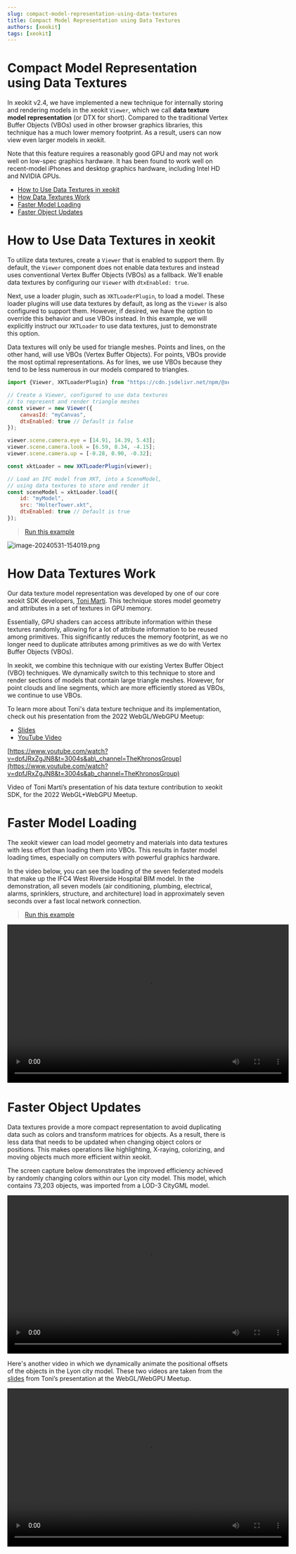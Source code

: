 ```yaml
---
slug: compact-model-representation-using-data-textures
title: Compact Model Representation using Data Textures
authors: [xeokit]
tags: [xeokit]
---
```


# Compact Model Representation using Data Textures

In xeokit v2.4, we have implemented a new technique for internally storing and rendering models in the xeokit `Viewer`, which we call **data texture model representation** (or DTX for short). Compared to the traditional Vertex Buffer Objects (VBOs) used in other browser graphics libraries, this technique has a much lower memory footprint. As a result, users can now view even larger models in xeokit.

Note that this feature requires a reasonably good GPU and may not work well on low-spec graphics hardware. It has been found to work well on recent-model iPhones and desktop graphics hardware, including Intel HD and NVIDIA GPUs.

<!-- truncate -->

- [How to Use Data Textures in xeokit](#how-to-use-data-textures-in-xeokit)
- [How Data Textures Work](#how-data-textures-work)
- [Faster Model Loading](#faster-model-loading)
- [Faster Object Updates](#faster-object-updates)

# How to Use Data Textures in xeokit

To utilize data textures, create a `Viewer` that is enabled to support them. By default, the `Viewer` component does not enable data textures and instead uses conventional Vertex Buffer Objects (VBOs) as a fallback. We’ll enable data textures by configuring our `Viewer` with `dtxEnabled: true`.

Next, use a loader plugin, such as `XKTLoaderPlugin`, to load a model. These loader plugins will use data textures by default, as long as the `Viewer` is also configured to support them. However, if desired, we have the option to override this behavior and use VBOs instead. In this example, we will explicitly instruct our `XKTLoader` to use data textures, just to demonstrate this option.

Data textures will only be used for triangle meshes. Points and lines, on the other hand, will use VBOs (Vertex Buffer Objects). For points, VBOs provide the most optimal representations. As for lines, we use VBOs because they tend to be less numerous in our models compared to triangles.

```js
import {Viewer, XKTLoaderPlugin} from "https://cdn.jsdelivr.net/npm/@xeokit/xeokit-sdk/dist/xeokit-sdk.es.min.js";

// Create a Viewer, configured to use data textures
// to represent and render triangle meshes
const viewer = new Viewer({
    canvasId: "myCanvas",
    dtxEnabled: true // Default is false
});

viewer.scene.camera.eye = [14.91, 14.39, 5.43];
viewer.scene.camera.look = [6.59, 8.34, -4.15];
viewer.scene.camera.up = [-0.28, 0.90, -0.32];

const xktLoader = new XKTLoaderPlugin(viewer);

// Load an IFC model from XKT, into a SceneModel,
// using data textures to store and render it
const sceneModel = xktLoader.load({
    id: "myModel",
    src: "HolterTower.xkt",
    dtxEnabled: true // Default is true
});
```


> [Run this example](https://xeokit.github.io/xeokit-sdk/examples/buildings/#xkt_dtx_HolterTower)

![image-20240531-154019.png](./attachments/image-20240531-154019.png)

# How Data Textures Work

Our data texture model representation was developed by one of our core xeokit SDK developers, [Toni Marti](https://github.com/tmarti). This technique stores model geometry and attributes in a set of textures in GPU memory.

Essentially, GPU shaders can access attribute information within these textures randomly, allowing for a lot of attribute information to be reused among primitives. This significantly reduces the memory footprint, as we no longer need to duplicate attributes among primitives as we do with Vertex Buffer Objects (VBOs).

In xeokit, we combine this technique with our existing Vertex Buffer Object (VBO) techniques. We dynamically switch to this technique to store and render sections of models that contain large triangle meshes. However, for point clouds and line segments, which are more efficiently stored as VBOs, we continue to use VBOs.

To learn more about Toni's data texture technique and its implementation, check out his presentation from the 2022 WebGL/WebGPU Meetup:

- [Slides](https://www.khronos.org/assets/uploads/developers/presentations/GPU_RAM_Savings_Toni_Marti_Apr22.pdf)
- [YouTube Video](https://www.youtube.com/watch?v=dpfJRxZgJN8&t=3004s&ab_channel=TheKhronosGroup)

[https://www.youtube.com/watch?v=dpfJRxZgJN8&t=3004s&ab\_channel=TheKhronosGroup](https://www.youtube.com/watch?v=dpfJRxZgJN8&t=3004s&ab_channel=TheKhronosGroup)

Video of Toni Marti’s presentation of his data texture contribution to xeokit SDK, for the 2022 WebGL+WebGPU Meetup.

# Faster Model Loading

The xeokit viewer can load model geometry and materials into data textures with less effort than loading them into VBOs. This results in faster model loading times, especially on computers with powerful graphics hardware.

In the video below, you can see the loading of the seven federated models that make up the IFC4 West Riverside Hospital BIM model. In the demonstration, all seven models (air conditioning, plumbing, electrical, alarms, sprinklers, structure, and architecture) load in approximately seven seconds over a fast local network connection.


> [Run this example](https://xeokit.github.io/xeokit-sdk/examples/buildings/#xkt_dtx_WestRiverSideHospital)

<video controls width="640" height="360" controlsList="nodownload">
  <source src="/attachments/Screencast_from_01.09.2023_21_03_42.mp4" type="video/mp4" />
  <source src="/attachments/Screencast_from_01.09.2023_21_03_42.webm" type="video/webm" />
  Your browser does not support the video tag.
</video>

# Faster Object Updates

Data textures provide a more compact representation to avoid duplicating data such as colors and transform matrices for objects. As a result, there is less data that needs to be updated when changing object colors or positions. This makes operations like highlighting, X-raying, colorizing, and moving objects much more efficient within xeokit.

The screen capture below demonstrates the improved efficiency achieved by randomly changing colors within our Lyon city model. This model, which contains 73,203 objects, was imported from a LOD-3 CityGML model.

[//]: ![160140308-59a7e7d8-0398-45c2-a557-ccb5a722efc6.mov](./attachments/160140308-59a7e7d8-0398-45c2-a557-ccb5a722efc6.mov)

<video controls width="640" height="360" controlsList="nodownload">
  <source src="/attachments/160140308-59a7e7d8-0398-45c2-a557-ccb5a722efc6.mp4" type="video/mp4" />
  <source src="/attachments/160140308-59a7e7d8-0398-45c2-a557-ccb5a722efc6.webm" type="video/webm" />
  Your browser does not support the video tag.
</video>

Here's another video in which we dynamically animate the positional offsets of the objects in the Lyon city model. These two videos are taken from the [slides](https://www.khronos.org/assets/uploads/developers/presentations/GPU_RAM_Savings_Toni_Marti_Apr22.pdf) from Toni’s presentation at the WebGL/WebGPU Meetup.

[//]: ![160140790-41cb4caa-0bef-40f4-8ef1-ac8d47dd3d2b.mov](./attachments/160140790-41cb4caa-0bef-40f4-8ef1-ac8d47dd3d2b.mov)

<video controls width="640" height="360" controlsList="nodownload">
  <source src="/attachments/160140790-41cb4caa-0bef-40f4-8ef1-ac8d47dd3d2b.mp4" type="video/mp4" />
  <source src="/attachments/160140790-41cb4caa-0bef-40f4-8ef1-ac8d47dd3d2b.webm" type="video/webm" />
  Your browser does not support the video tag.
</video>
